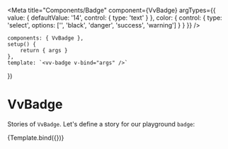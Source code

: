 
<Meta
	title="Components/Badge"
	component={VvBadge}
	argTypes={{
		value: {
			defaultValue: '14',
			control: { type: 'text' }
		},
		color: {
			control: {
				type: 'select',
				options: ['', 'black', 'danger', 'success', 'warning']
			}
		}
	}}
/>

	components: { VvBadge },
	setup() {
		return { args }
	},
	template: `<vv-badge v-bind="args" />`
})

# VvBadge

Stories of `VvBadge`.
Let's define a story for our playground `badge`:

<Story name="vv-badge" args={{}}>
	{Template.bind({})}
</Story>
